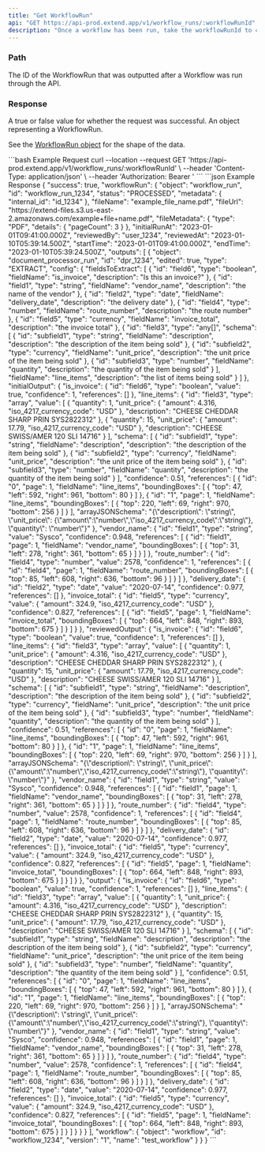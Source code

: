 ```yaml
---
title: "Get WorkflowRun"
api: "GET https://api-prod.extend.app/v1/workflow_runs/:workflowRunId"
description: "Once a workflow has been run, take the workflowRunId to check the status and output of a specific WorkflowRun."
---
```


### Path

<ParamField path="workflowRunId" type="string">
  The ID of the WorkflowRun that was outputted after a Workflow was run through
  the API.
</ParamField>

### Response

<ResponseField name="success" type="boolean">
  A true or false value for whether the request was successful.
</ResponseField>

<ResponseField name="workflowRun" type="WorkflowRun">
  An object representing a WorkflowRun.
  
  See the [WorkflowRun object](/api-reference/objects/workflow_run) for the shape of the data.
</ResponseField>

<RequestExample>
```bash Example Request
curl --location --request GET 'https://api-prod.extend.app/v1/workflow_runs/:workflowRunId' \
--header 'Content-Type: application/json' \
--header 'Authorization: Bearer <API_TOKEN>'
```
</RequestExample>

<ResponseExample>
```json Example Response
{
  "success": true,
  "workflowRun": {
    "object": "workflow_run",
    "id": "workflow_run_1234",
    "status": "PROCESSED",
    "metadata": {
      "internal_id": "id_1234"
    },
    "fileName": "example_file_name.pdf",
    "fileUrl": "https://extend-files.s3.us-east-2.amazonaws.com/example+file+name.pdf",
    "fileMetadata": {
      "type": "PDF",
      "details": {
        "pageCount": 3
      }
    },
    "initialRunAt": "2023-01-01T09:41:00.000Z",
    "reviewedBy": "user_1234",
    "reviewedAt": "2023-01-10T05:39:14.500Z",
    "startTime": "2023-01-01T09:41:00.000Z",
    "endTime": "2023-01-10T05:39:24.500Z",
    "outputs": [
      {
        "object": "document_processor_run",
        "id": "dpr_1234",
        "edited": true,
        "type": "EXTRACT",
        "config": {
          "fieldsToExtract": [
            {
              "id": "field6",
              "type": "boolean",
              "fieldName": "is_invoice",
              "description": "Is this an invoice?"
            },
            {
              "id": "field1",
              "type": "string",
              "fieldName": "vendor_name",
              "description": "the name of the vendor"
            },
            {
              "id": "field2",
              "type": "date",
              "fieldName": "delivery_date",
              "description": "the delivery date"
            },
            {
              "id": "field4",
              "type": "number",
              "fieldName": "route_number",
              "description": "the route number"
            },
            {
              "id": "field5",
              "type": "currency",
              "fieldName": "invoice_total",
              "description": "the invoice total"
            },
            {
              "id": "field3",
              "type": "any[]",
              "schema": [
                {
                  "id": "subfield1",
                  "type": "string",
                  "fieldName": "description",
                  "description": "the description of the item being sold"
                },
                {
                  "id": "subfield2",
                  "type": "currency",
                  "fieldName": "unit_price",
                  "description": "the unit price of the item being sold"
                },
                {
                  "id": "subfield3",
                  "type": "number",
                  "fieldName": "quantity",
                  "description": "the quantity of the item being sold"
                }
              ],
              "fieldName": "line_items",
              "description": "the list of items being sold"
            }
          ]
        },
        "initialOutput": {
          "is_invoice": {
            "id": "field6",
            "type": "boolean",
            "value": true,
            "confidence": 1,
            "references": []
          },
          "line_items": {
            "id": "field3",
            "type": "array",
            "value": [
              {
                "quantity": 1,
                "unit_price": {
                  "amount": 4.316,
                  "iso_4217_currency_code": "USD"
                },
                "description": "CHEESE CHEDDAR SHARP PRIN SYS2822312"
              },
              {
                "quantity": 15,
                "unit_price": {
                  "amount": 17.79,
                  "iso_4217_currency_code": "USD"
                },
                "description": "CHEESE SWISS/AMER 120 SLI 14716"
              }
            ],
            "schema": [
              {
                "id": "subfield1",
                "type": "string",
                "fieldName": "description",
                "description": "the description of the item being sold"
              },
              {
                "id": "subfield2",
                "type": "currency",
                "fieldName": "unit_price",
                "description": "the unit price of the item being sold"
              },
              {
                "id": "subfield3",
                "type": "number",
                "fieldName": "quantity",
                "description": "the quantity of the item being sold"
              }
            ],
            "confidence": 0.51,
            "references": [
              {
                "id": "0",
                "page": 1,
                "fieldName": "line_items",
                "boundingBoxes": [
                  {
                    "top": 47,
                    "left": 592,
                    "right": 961,
                    "bottom": 80
                  }
                ]
              },
              {
                "id": "1",
                "page": 1,
                "fieldName": "line_items",
                "boundingBoxes": [
                  {
                    "top": 220,
                    "left": 69,
                    "right": 970,
                    "bottom": 256
                  }
                ]
              }
            ],
            "arrayJSONSchema": "{\"description\": \"string\", \"unit_price\": {\"amount\":\"number\",\"iso_4217_currency_code\":\"string\"}, \"quantity\": \"number\"}"
          },
          "vendor_name": {
            "id": "field1",
            "type": "string",
            "value": "Sysco",
            "confidence": 0.948,
            "references": [
              {
                "id": "field1",
                "page": 1,
                "fieldName": "vendor_name",
                "boundingBoxes": [
                  {
                    "top": 31,
                    "left": 278,
                    "right": 361,
                    "bottom": 65
                  }
                ]
              }
            ]
          },
          "route_number": {
            "id": "field4",
            "type": "number",
            "value": 2578,
            "confidence": 1,
            "references": [
              {
                "id": "field4",
                "page": 1,
                "fieldName": "route_number",
                "boundingBoxes": [
                  {
                    "top": 85,
                    "left": 608,
                    "right": 636,
                    "bottom": 96
                  }
                ]
              }
            ]
          },
          "delivery_date": {
            "id": "field2",
            "type": "date",
            "value": "2020-07-14",
            "confidence": 0.977,
            "references": []
          },
          "invoice_total": {
            "id": "field5",
            "type": "currency",
            "value": {
              "amount": 324.9,
              "iso_4217_currency_code": "USD"
            },
            "confidence": 0.827,
            "references": [
              {
                "id": "field5",
                "page": 1,
                "fieldName": "invoice_total",
                "boundingBoxes": [
                  {
                    "top": 664,
                    "left": 848,
                    "right": 893,
                    "bottom": 675
                  }
                ]
              }
            ]
          }
        },
        "reviewedOutput": {
          "is_invoice": {
            "id": "field6",
            "type": "boolean",
            "value": true,
            "confidence": 1,
            "references": []
          },
          "line_items": {
            "id": "field3",
            "type": "array",
            "value": [
              {
                "quantity": 1,
                "unit_price": {
                  "amount": 4.316,
                  "iso_4217_currency_code": "USD"
                },
                "description": "CHEESE CHEDDAR SHARP PRIN SYS2822312"
              },
              {
                "quantity": 15,
                "unit_price": {
                  "amount": 17.79,
                  "iso_4217_currency_code": "USD"
                },
                "description": "CHEESE SWISS/AMER 120 SLI 14716"
              }
            ],
            "schema": [
              {
                "id": "subfield1",
                "type": "string",
                "fieldName": "description",
                "description": "the description of the item being sold"
              },
              {
                "id": "subfield2",
                "type": "currency",
                "fieldName": "unit_price",
                "description": "the unit price of the item being sold"
              },
              {
                "id": "subfield3",
                "type": "number",
                "fieldName": "quantity",
                "description": "the quantity of the item being sold"
              }
            ],
            "confidence": 0.51,
            "references": [
              {
                "id": "0",
                "page": 1,
                "fieldName": "line_items",
                "boundingBoxes": [
                  {
                    "top": 47,
                    "left": 592,
                    "right": 961,
                    "bottom": 80
                  }
                ]
              },
              {
                "id": "1",
                "page": 1,
                "fieldName": "line_items",
                "boundingBoxes": [
                  {
                    "top": 220,
                    "left": 69,
                    "right": 970,
                    "bottom": 256
                  }
                ]
              }
            ],
            "arrayJSONSchema": "{\"description\": \"string\", \"unit_price\": {\"amount\":\"number\",\"iso_4217_currency_code\":\"string\"}, \"quantity\": \"number\"}"
          },
          "vendor_name": {
            "id": "field1",
            "type": "string",
            "value": "Sysco",
            "confidence": 0.948,
            "references": [
              {
                "id": "field1",
                "page": 1,
                "fieldName": "vendor_name",
                "boundingBoxes": [
                  {
                    "top": 31,
                    "left": 278,
                    "right": 361,
                    "bottom": 65
                  }
                ]
              }
            ]
          },
          "route_number": {
            "id": "field4",
            "type": "number",
            "value": 2578,
            "confidence": 1,
            "references": [
              {
                "id": "field4",
                "page": 1,
                "fieldName": "route_number",
                "boundingBoxes": [
                  {
                    "top": 85,
                    "left": 608,
                    "right": 636,
                    "bottom": 96
                  }
                ]
              }
            ]
          },
          "delivery_date": {
            "id": "field2",
            "type": "date",
            "value": "2020-07-14",
            "confidence": 0.977,
            "references": []
          },
          "invoice_total": {
            "id": "field5",
            "type": "currency",
            "value": {
              "amount": 324.9,
              "iso_4217_currency_code": "USD"
            },
            "confidence": 0.827,
            "references": [
              {
                "id": "field5",
                "page": 1,
                "fieldName": "invoice_total",
                "boundingBoxes": [
                  {
                    "top": 664,
                    "left": 848,
                    "right": 893,
                    "bottom": 675
                  }
                ]
              }
            ]
          }
        },
        "output": {
          "is_invoice": {
            "id": "field6",
            "type": "boolean",
            "value": true,
            "confidence": 1,
            "references": []
          },
          "line_items": {
            "id": "field3",
            "type": "array",
            "value": [
              {
                "quantity": 1,
                "unit_price": {
                  "amount": 4.316,
                  "iso_4217_currency_code": "USD"
                },
                "description": "CHEESE CHEDDAR SHARP PRIN SYS2822312"
              },
              {
                "quantity": 15,
                "unit_price": {
                  "amount": 17.79,
                  "iso_4217_currency_code": "USD"
                },
                "description": "CHEESE SWISS/AMER 120 SLI 14716"
              }
            ],
            "schema": [
              {
                "id": "subfield1",
                "type": "string",
                "fieldName": "description",
                "description": "the description of the item being sold"
              },
              {
                "id": "subfield2",
                "type": "currency",
                "fieldName": "unit_price",
                "description": "the unit price of the item being sold"
              },
              {
                "id": "subfield3",
                "type": "number",
                "fieldName": "quantity",
                "description": "the quantity of the item being sold"
              }
            ],
            "confidence": 0.51,
            "references": [
              {
                "id": "0",
                "page": 1,
                "fieldName": "line_items",
                "boundingBoxes": [
                  {
                    "top": 47,
                    "left": 592,
                    "right": 961,
                    "bottom": 80
                  }
                ]
              },
              {
                "id": "1",
                "page": 1,
                "fieldName": "line_items",
                "boundingBoxes": [
                  {
                    "top": 220,
                    "left": 69,
                    "right": 970,
                    "bottom": 256
                  }
                ]
              }
            ],
            "arrayJSONSchema": "{\"description\": \"string\", \"unit_price\": {\"amount\":\"number\",\"iso_4217_currency_code\":\"string\"}, \"quantity\": \"number\"}"
          },
          "vendor_name": {
            "id": "field1",
            "type": "string",
            "value": "Sysco",
            "confidence": 0.948,
            "references": [
              {
                "id": "field1",
                "page": 1,
                "fieldName": "vendor_name",
                "boundingBoxes": [
                  {
                    "top": 31,
                    "left": 278,
                    "right": 361,
                    "bottom": 65
                  }
                ]
              }
            ]
          },
          "route_number": {
            "id": "field4",
            "type": "number",
            "value": 2578,
            "confidence": 1,
            "references": [
              {
                "id": "field4",
                "page": 1,
                "fieldName": "route_number",
                "boundingBoxes": [
                  {
                    "top": 85,
                    "left": 608,
                    "right": 636,
                    "bottom": 96
                  }
                ]
              }
            ]
          },
          "delivery_date": {
            "id": "field2",
            "type": "date",
            "value": "2020-07-14",
            "confidence": 0.977,
            "references": []
          },
          "invoice_total": {
            "id": "field5",
            "type": "currency",
            "value": {
              "amount": 324.9,
              "iso_4217_currency_code": "USD"
            },
            "confidence": 0.827,
            "references": [
              {
                "id": "field5",
                "page": 1,
                "fieldName": "invoice_total",
                "boundingBoxes": [
                  {
                    "top": 664,
                    "left": 848,
                    "right": 893,
                    "bottom": 675
                  }
                ]
              }
            ]
          }
        }
      }
    ],
    "workflow": {
      "object": "workflow",
      "id": "workflow_1234",
      "version": "1",
      "name": "test_workflow"
    }
  }
}
```
</ResponseExample>
